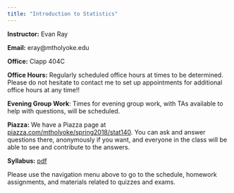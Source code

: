 ```yaml
---
title: "Introduction to Statistics"
---
```


**Instructor:** Evan Ray

**Email:** eray@mtholyoke.edu

**Office:** Clapp 404C

**Office Hours:** Regularly scheduled office hours at times to be determined. Please do not hesitate to contact me to set up appointments for additional office hours at any time!!

**Evening Group Work**: Times for evening group work, with TAs available to help with questions, will be scheduled.

**Piazza:** We have a Piazza page at [piazza.com/mtholyoke/spring2018/stat140](piazza.com/mtholyoke/spring2018/stat140).  You can ask and answer questions there, anonymously if you want, and everyone in the class will be able to see and contribute to the answers.

**Syllabus:** [pdf](syllabus/syllabus_stat_140.pdf)

Please use the navigation menu above to go to the schedule, homework assignments, and materials related to quizzes and exams.
